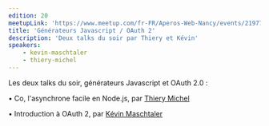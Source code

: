 ```yaml
---
edition: 20
meetupLink: 'https://www.meetup.com/fr-FR/Aperos-Web-Nancy/events/219778846/'
title: 'Générateurs Javascript / OAuth 2'
description: 'Deux talks du soir par Thiery et Kévin'
speakers:
    - kevin-maschtaler
    - thiery-michel
---
```


Les deux talks du soir, générateurs Javascript et OAuth 2.0 :

• Co, l'asynchrone facile en Node.js, par [Thiery Michel](https://github.com/thierymichel)

• Introduction à OAuth 2, par [Kévin Maschtaler](http://kmaschta.me/#/)
